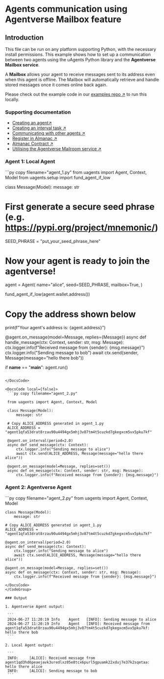
# Agents communication using Agentverse Mailbox feature

## Introduction

This file can be run on any platform supporting Python, with the necessary install permissions. This example shows how to set up a communication between two agents using the uAgents Python library and the **Agentverse Mailbox service**.

A **Mailbox** allows your agent to receive messages sent to its address even when this agent is offline. The Mailbox will automatically retrieve and handle stored messages once it comes online back again.

Please check out the example code in our [examples repo ↗️](https://github.com/fetchai/uAgent-Examples/blob/main/1-uagents/examples/intermediate/mailbox-agents) to run this locally.

### Supporting documentation

- [Creating an agent↗️](/guides/agents/create-a-uagent)
- [Creating an interval task ↗️](/guides/agents/interval-task)
- [Communicating with other agents ↗️](/guides/agents/communicating-with-other-agents)
- [Register in Almanac ↗️](/guides/agents/register-in-almanac)
- [Almanac Contract ↗️](/references/contracts/uagents-almanac/almanac-overview)
- [Utilising the Agentverse Mailroom service ↗️](/guides/agentverse/utilising-the-mailbox)

### Agent 1: Local Agent

<GithubCodeSegment digest="bcdd39390d71abefc2ee3166005a59e0">
    <CodeSegment
        path="https://github.com/fetchai/uAgent-Examples/blob/main/1-uagents/examples/intermediate/mailbox-agents/local/agent_1.py"
        lineStart={1}
        lineEnd={33}
        hosted={true}
    />
    <CodeSegment
        path="https://github.com/fetchai/uAgent-Examples/blob/main/1-uagents/examples/intermediate/mailbox-agents/hosted/agent_2.py"
        lineStart={1}
        lineEnd={16}
        hosted={false}
    />
</GithubCodeSegment>
<CodeGroup dynamic hasCopy isLocalHostedFile digest='bcdd39390d71abefc2ee3166005a59e0'>

<DocsCode local={true}>
   ```py copy filename="agent_1.py"
   from uagents import Agent, Context, Model
   from uagents.setup import fund_agent_if_low
    
   class Message(Model):
       message: str
    
   # First generate a secure seed phrase (e.g. https://pypi.org/project/mnemonic/)
   SEED_PHRASE = "put_your_seed_phrase_here"
   
   # Now your agent is ready to join the agentverse!
   agent = Agent(
       name="alice",
       seed=SEED_PHRASE,
       mailbox=True,
   )
    
   fund_agent_if_low(agent.wallet.address())
    
   # Copy the address shown below
   print(f"Your agent's address is: {agent.address}")
    
   @agent.on_message(model=Message, replies={Message})
   async def handle_message(ctx: Context, sender: str, msg: Message):
       ctx.logger.info(f"Received message from {sender}: {msg.message}")
       ctx.logger.info("Sending message to bob")
       await ctx.send(sender, Message(message="hello there bob"))
    
   if __name__ == "__main__":
       agent.run()
   ```

</DocsCode>

<DocsCode local={false}>
	```py copy filename="agent_2.py"

	from uagents import Agent, Context, Model
	 
	class Message(Model):
	    message: str
	 
	# Copy ALICE_ADDRESS generated in agent_1.py
	ALICE_ADDRESS = "agent1qfa53drat8rzau90u4494gx5mhj3v87tm4t5cuzkd7gkegxcm5vx5pku7kf"
	 
	@agent.on_interval(period=2.0)
	async def send_message(ctx: Context):
	    ctx.logger.info("Sending message to alice")
	    await ctx.send(ALICE_ADDRESS, Message(message="hello there alice"))
	 
	@agent.on_message(model=Message, replies=set())
	async def on_message(ctx: Context, sender: str, msg: Message):
	    ctx.logger.info(f"Received message from {sender}: {msg.message}")

```
</DocsCode>

</CodeGroup>



### Agent 2: Agentverse Agent

<GithubCodeSegment digest="">
    <CodeSegment
        path="https://github.com/fetchai/uAgent-Examples/blob/691a6d9d10cd54a87603f5b91183bd39a140e50b/1-uagents/examples/intermediate/mailbox-agents/hosted/agent_2.py"
        lineStart={1}
        lineEnd={16}
        hosted={true}
    />
</GithubCodeSegment>

<CodeGroup hasCopy isLocalHostedFile>
<DocsCode local={false}>
    ```py copy filename="agent_2.py"
    from uagents import Agent, Context, Model

    class Message(Model):
        message: str

    # Copy ALICE_ADDRESS generated in agent_1.py
    ALICE_ADDRESS = "agent1qfa53drat8rzau90u4494gx5mhj3v87tm4t5cuzkd7gkegxcm5vx5pku7kf"

    @agent.on_interval(period=2.0)
    async def send_message(ctx: Context):
        ctx.logger.info("Sending message to alice")
        await ctx.send(ALICE_ADDRESS, Message(message="hello there alice"))

    @agent.on_message(model=Message, replies=set())
    async def on_message(ctx: Context, sender: str, msg: Message):
        ctx.logger.info(f"Received message from {sender}: {msg.message}")
   ```
</DocsCode>
</CodeGroup>

### Output

1. Agentverse Agent output:

    ```
    2024-06-27 11:20:19	Info	Agent	[INFO]: Sending message to alice
    2024-06-27 11:20:19	Info	Agent	[INFO]: Received message from agent1qfa53drat8rzau90u4494gx5mhj3v87tm4t5cuzkd7gkegxcm5vx5pku7kf: hello there bob
    ```

2. Local Agent output:

    ```
    INFO:     [ALICE]: Received message from agent1qd3hd6peaejavk3uredlxz05e8tcx6purl5gpuamk22xduj7e37k2sqetaa: hello there alice
    INFO:     [ALICE]: Sending message to bob
    ```